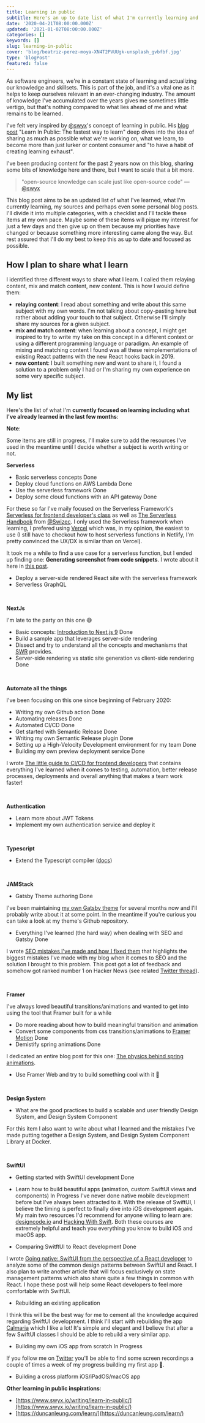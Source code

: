 ```yaml
---
title: Learning in public
subtitle: Here's an up to date list of what I'm currently learning and what I plan to learn.
date: '2020-04-21T08:00:00.000Z'
updated: '2021-01-02T08:00:00.000Z'
categories: []
keywords: []
slug: learning-in-public
cover: 'blog/beatriz-perez-moya-XN4T2PVUUgk-unsplash_gvbfbf.jpg'
type: 'blogPost'
featured: false
---
```


As software engineers, we're in a constant state of learning and actualizing our knowledge and skillsets. This is part of the job, and it's a vital one as it helps to keep ourselves relevant in an ever-changing industry.
The amount of knowledge I've accumulated over the years gives me sometimes little vertigo, but that's nothing compared to what lies ahead of me and what remains to be learned.

I've felt very inspired by [@swyx](https://twitter.com/swyx)'s concept of learning in public. His [blog post](https://www.swyx.io/writing/learn-in-public/) "Learn In Public: The fastest way to learn" deep dives into the idea of sharing as much as possible what we're working on, what we learn, to become more than just lurker or content consumer and "to have a habit of creating learning exhaust".

I've been producing content for the past 2 years now on this blog, sharing some bits of knowledge here and there, but I want to scale that a bit more.

> "open-source knowledge can scale just like open-source code" — [@swyx](https://twitter.com/swyx/status/1247558714103496705)

This blog post aims to be an updated list of what I've learned, what I'm currently learning, my sources and perhaps even some personal blog posts.
I'll divide it into multiple categories, with a checklist and I'll tackle these items at my own pace. Maybe some of these items will pique my interest for just a few days and then give up on them because my priorities have changed or because something more interesting came along the way. But rest assured that I'll do my best to keep this as up to date and focused as possible.

## How I plan to share what I learn

I identified three different ways to share what I learn. I called them relaying content, mix and match content, new content. This is how I would define them:

- **relaying content**: I read about something and write about this same subject with my own words. I'm not talking about copy-pasting here but rather about adding your touch to that subject. Otherwise I'll simply share my sources for a given subject.
- **mix and match content**: when learning about a concept, I might get inspired to try to write my take on this concept in a different context or using a different programming language or paradigm. An example of mixing and matching content I found was all these reimplementations of existing React patterns with the new React hooks back in 2019.
- **new content**: I built something new and want to share it, I found a solution to a problem only I had or I'm sharing my own experience on some very specific subject.

## My list

Here's the list of what I'm **currently focused on learning including what I've already learned in the last few months**:

<Callout variant="info">

**Note**:

Some items are still in progress, I'll make sure to add the resources I've used in the meantime until I decide whether a subject is worth writing or not.

</Callout>

**Serverless**

- Basic serverless concepts <Pill variant="success">Done</Pill>
- Deploy cloud functions on AWS Lambda <Pill variant="success">Done</Pill>
- Use the serverless framework <Pill variant="success">Done</Pill>
- Deploy some cloud functions with an API gateway <Pill variant="success">Done</Pill>

For these so far I've maily focused on the Serverless Framework's [Serverless for frontend developer's class](https://serverless.com/learn/courses/serverless-for-frontend-developers/) as well as [The Serverless Handbook](https://serverlesshandbook.dev/) from [@Swizec](https://twitter.com/Swizec).
I only used the Serverless framework when learning, I prefered using [Vercel](https://vercel.com) which was, in my opinion, the easiest to use (I still have to checkout how to host serverless functions in Netlify, I'm pretty convinced the UX/DX is similar than on Vercel).

It took me a while to find a use case for a serverless function, but I ended up finding one: **Generating screenshot from code snippets**. I wrote about it here in [this post](/posts/creating-beautiful-screenshots-source-code-with-serverless-function).

- Deploy a server-side rendered React site with the serverless framework
- Serverless GraphQL

<br />

**NextJs**

I'm late to the party on this one 😅

- Basic concepts: [Introduction to Next.js 9](https://egghead.io/playlists/introduction-to-next-js-9-9c01) <Pill variant="success">Done</Pill>
- Build a sample app that leverages server-side rendering
- Dissect and try to understand all the concepts and mechanisms that [SWR](https://swr.now.sh/) provides.
- Server-side rendering vs static site generation vs client-side rendering <Pill variant="success">Done</Pill>

<br />

**Automate all the things**

I've been focusing on this one since beginning of February 2020:

- Writing my own Github action <Pill variant="success">Done</Pill>
- Automating releases <Pill variant="success">Done</Pill>
- Automated CI/CD <Pill variant="success">Done</Pill>
- Get started with Semantic Release <Pill variant="success">Done</Pill>
- Writing my own Semantic Release plugin <Pill variant="success">Done</Pill>
- Setting up a High-Velocity Development environment for my team <Pill variant="success">Done</Pill>
- Building my own preview deployment service <Pill variant="success">Done</Pill>

I wrote [The little guide to CI/CD for frontend developers](/posts/guide-to-cicd-for-frontend-developers/) that contains everything I've learned when it comes to testing, automation, better release processes, deployments and overall anything that makes a team work faster!

<br />

**Authentication**

- Learn more about JWT Tokens
- Implement my own authentication service and deploy it

<br />

**Typescript**

- Extend the Typescript compiler ([docs](https://github.com/microsoft/TypeScript/wiki/Using-the-Compiler-API))

<br />

**JAMStack**

- Gatsby Theme authoring <Pill variant="success">Done</Pill>

I've been maintaining [my own Gatsby theme](https://github.com/MaximeHeckel/gatsby-theme-maximeheckel) for several months now and I'll probably write about it at some point. In the meantime if you're curious you can take a look at my theme's Github repository.

- Everything I've learned (the hard way) when dealing with SEO and Gatsby <Pill variant="success">Done</Pill>

I wrote [SEO mistakes I've made and how I fixed them](/posts/seo-mistakes-i-have-made-and-how-i-fixed-them/) that highlights the biggest mistakes I've made with my blog when it comes to SEO and the solution I brought to this problem. This post got a lot of feedback and somehow got ranked number 1 on Hacker News (see related [Twitter thread](https://twitter.com/MaximeHeckel/status/1316409998327664640)).

<br />

**Framer**

I've always loved beautiful transitions/animations and wanted to get into using the tool that Framer built for a while

- Do more reading about how to build meaningful transition and animation
- Convert some components from css transitions/animations to [Framer Motion](https://www.framer.com/motion/) <Pill variant="success">Done</Pill>
- Demistify spring animations <Pill variant="success">Done</Pill>

I dedicated an entire blog post for this one: [The physics behind spring animations](/posts/the-physics-behind-spring-animations).

- Use Framer Web and try to build something cool with it 🤘

<br />

**Design System**

- What are the good practices to build a scalable and user friendly Design System, and Design System Component

For this item I also want to write about what I learned and the mistakes I've made putting together a Design System, and Design System Component Library at Docker.

<br />

**SwiftUI**

- Getting started with SwiftUI development <Pill variant="success">Done</Pill>
- Learn how to build beautiful apps (animation, custom SwiftUI views and components) <Pill variant="warning">In Progress</Pill>
  I've never done native mobile development before but I've always been attracted to it. With the release of SwiftUI, I believe the timing is perfect to finally dive into iOS development again.
  My main two resources I'd recommend for anyone willing to learn are: [designcode.io](https://designcode.io/swiftui?promo=learnswiftui) and [Hacking With Swift](https://www.hackingwithswift.com/). Both these courses are extremely helpful and teach you everything you know to build iOS and macOS app.

- Comparing SwitftUI to React development <Pill variant="success">Done</Pill>

I wrote [Going native: SwiftUI from the perspective of a React developer](/posts/swiftui-as-react-developer/) to analyze some of the common design patterns between SwiftUI and React. I also plan to write another article that will focus exclusively on state management patterns which also share quite a few things in common with React. I hope these post will help some React developers to feel more comfortable with SwiftUI.

- Rebuilding an existing application

I think this will be the best way for me to cement all the knowledge acquired regarding SwiftUI development. I think I'll start with rebuilding the app [Calmaria](https://calmaria.app/) which I like a lot! It's simple and elegant and I believe that after a few SwiftUI classes I should be able to rebuild a very similar app.

- Building my own iOS app from scratch <Pill variant="warning">In Progress</Pill>

If you follow me on [Twitter](https://twitter.com/MaximeHeckel) you'll be able to find some screen recordings a couple of times a week of my progress building my first app 🤘.

- Building a cross platform iOS/iPadOS/macOS app

**Other learning in public inspirations**:

- [https://www.swyx.io/writing/learn-in-public/](https://www.swyx.io/writing/learn-in-public/)
- [https://duncanleung.com/learn/](https://duncanleung.com/learn/)
